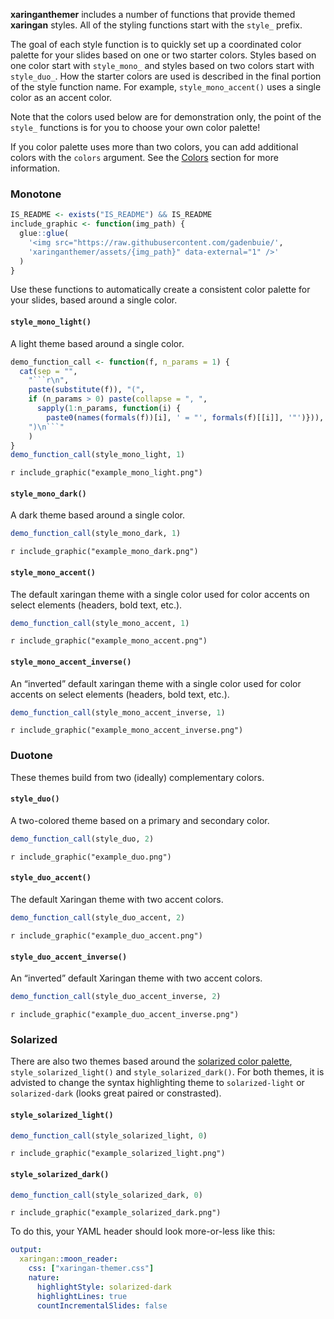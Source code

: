 **xaringanthemer** includes a number of functions that provide
themed **xaringan** styles.
All of the styling functions start with the `style_` prefix.

The goal of each style function is to 
quickly set up a coordinated color palette for your slides
based on one or two starter colors.
Styles based on one color start with `style_mono_`
and styles based on two colors start with `style_duo_`.
How the starter colors are used is described 
in the final portion of the style function name.
For example, `style_mono_accent()` uses a single color as an accent color.

Note that the colors used below are for demonstration only,
the point of the `style_` functions is for you to choose your own color palette!

If you color palette uses more than two colors,
you can add additional colors with the `colors` argument.
See the [Colors](#colors) section for more information.

### Monotone

```r
IS_README <- exists("IS_README") && IS_README
include_graphic <- function(img_path) {
  glue::glue(
    '<img src="https://raw.githubusercontent.com/gadenbuie/', 
    'xaringanthemer/assets/{img_path}" data-external="1" />'
  )
}
```

Use these functions to automatically create a consistent color palette for your slides, based around a single color.

#### `style_mono_light()`

A light theme based around a single color.

```r
demo_function_call <- function(f, n_params = 1) {
  cat(sep = "",
    "```r\n",
    paste(substitute(f)), "(",
    if (n_params > 0) paste(collapse = ", ",
      sapply(1:n_params, function(i) {
        paste0(names(formals(f))[i], ' = "', formals(f)[[i]], '"')})),
    ")\n```"
    )
}
demo_function_call(style_mono_light, 1)
```

`r include_graphic("example_mono_light.png")`

#### `style_mono_dark()`

A dark theme based around a single color.

```r
demo_function_call(style_mono_dark, 1)
```

`r include_graphic("example_mono_dark.png")`

#### `style_mono_accent()`

The default xaringan theme with a single color used for color accents on select elements (headers, bold text, etc.).

```r
demo_function_call(style_mono_accent, 1)
```

`r include_graphic("example_mono_accent.png")`

#### `style_mono_accent_inverse()`

An "inverted" default xaringan theme with a single color used for color accents on select elements (headers, bold text, etc.).

```r
demo_function_call(style_mono_accent_inverse, 1)
```

`r include_graphic("example_mono_accent_inverse.png")`


### Duotone

These themes build from two (ideally) complementary colors.

#### `style_duo()`

A two-colored theme based on a primary and secondary color.

```r
demo_function_call(style_duo, 2)
```

`r include_graphic("example_duo.png")`

#### `style_duo_accent()`

The default Xaringan theme with two accent colors.

```r
demo_function_call(style_duo_accent, 2)
```

`r include_graphic("example_duo_accent.png")`

#### `style_duo_accent_inverse()`

An "inverted" default Xaringan theme with two accent colors.

```r
demo_function_call(style_duo_accent_inverse, 2)
```

`r include_graphic("example_duo_accent_inverse.png")`

### Solarized

There are also two themes based around the [solarized color palette](https://ethanschoonover.com/solarized/), `style_solarized_light()` and `style_solarized_dark()`.
For both themes, it is advisted to change the syntax highlighting theme to `solarized-light` or `solarized-dark` (looks great paired or constrasted).

#### `style_solarized_light()`

```r
demo_function_call(style_solarized_light, 0)
```

`r include_graphic("example_solarized_light.png")`

#### `style_solarized_dark()`

```r
demo_function_call(style_solarized_dark, 0)
```

`r include_graphic("example_solarized_dark.png")`


To do this, your YAML header should look more-or-less like this:

```yaml
output:
  xaringan::moon_reader:
    css: ["xaringan-themer.css"]
    nature:
      highlightStyle: solarized-dark
      highlightLines: true
      countIncrementalSlides: false
```
